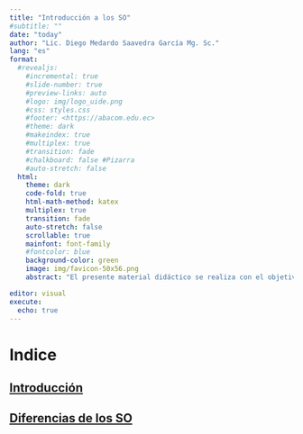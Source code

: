 ```yaml
---
title: "Introducción a los SO"
#subtitle: ""
date: "today"
author: "Lic. Diego Medardo Saavedra García Mg. Sc."
lang: "es"
format:
  #revealjs:
    #incremental: true
    #slide-number: true
    #preview-links: auto
    #logo: img/logo_uide.png
    #css: styles.css
    #footer: <https://abacom.edu.ec>
    #theme: dark
    #makeindex: true
    #multiplex: true
    #transition: fade
    #chalkboard: false #Pizarra
    #auto-stretch: false
  html: 
    theme: dark
    code-fold: true
    html-math-method: katex
    multiplex: true
    transition: fade
    auto-stretch: false
    scrollable: true
    mainfont: font-family
    #fontcolor: blue
    background-color: green
    image: img/favicon-50x56.png
    abstract: "El presente material didáctico se realiza con el objetivo de servir como apoyo a la asignatura de Introducción a los SO de la Universidad Internacional del Ecuador."

editor: visual
execute: 
  echo: true
---
```


# Indice

## [Introducción](https://5t4t1ck.github.io/Introduccion-a-los-SO/Intro/)

## [Diferencias de los SO](https://5t4t1ck.github.io/Introduccion-a-los-SO/Diferencias/)
